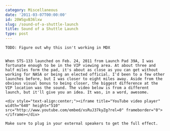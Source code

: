 ```yaml
---
category: Miscellaneous
date: '2011-03-07T00:00:00'
id: 20WSgvB36lxw
slug: /sound-of-a-shuttle-launch
title: Sound of a Shuttle Launch
type: post
---
```


```
TODO: Figure out why this isn't working in MDX


When STS-133 launched on Feb. 24, 2011 from Launch Pad 39A, I was fortunate enough to be in the VIP viewing area. At about three and half miles form the pad, it's about as close as you can get without working for NASA or being an elected official. I'd been to a few other launches before, but I was closer to eight miles away. Aside from the obvious visual bonus to being closer, the biggest difference at the VIP location was the sound. The video below is from a different launch, but it'll give you an idea. It was, in a word, awesome.

<div style="text-align:center;"><iframe title="YouTube video player" width="640" height="510" src="http://www.youtube.com/embed/xsRuJ37kyZg?rel=0" frameborder="0"> </iframe></div>

Make sure to plug in your external speakers to get the full effect.
```